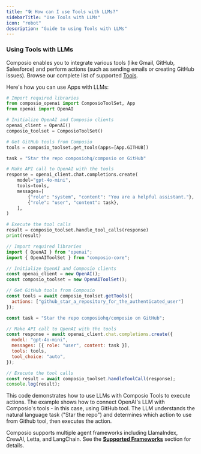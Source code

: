 ```yaml
---
title: "🛠️ How can I use Tools with LLMs?"
sidebarTitle: "Use Tools with LLMs"
icon: "robot"
description: "Guide to using Tools with LLMs"
---
```


### Using Tools with LLMs

Composio enables you to integrate various tools (like Gmail, GitHub, Salesforce) and perform actions (such as sending emails or creating GitHub issues). Browse our complete list of supported [Tools](https://app.composio.dev/apps).

Here's how you can use Apps with LLMs:
<CodeGroup>
```python Python
# Import required libraries
from composio_openai import ComposioToolSet, App
from openai import OpenAI

# Initialize OpenAI and Composio clients
openai_client = OpenAI()
composio_toolset = ComposioToolSet()

# Get GitHub tools from Composio
tools = composio_toolset.get_tools(apps=[App.GITHUB])

task = "Star the repo composiohq/composio on GitHub"

# Make API call to OpenAI with the tools
response = openai_client.chat.completions.create(
    model="gpt-4o-mini",
    tools=tools,
    messages=[
        {"role": "system", "content": "You are a helpful assistant."},
        {"role": "user", "content": task},
    ],
)

# Execute the tool calls
result = composio_toolset.handle_tool_calls(response)
print(result)
```

```javascript JavaScript
// Import required libraries
import { OpenAI } from "openai";
import { OpenAIToolSet } from "composio-core";

// Initialize OpenAI and Composio clients
const openai_client = new OpenAI();
const composio_toolset = new OpenAIToolSet();

// Get GitHub tools from Composio
const tools = await composio_toolset.getTools({
  actions: ["github_star_a_repository_for_the_authenticated_user"]
});

const task = "Star the repo composiohq/composio on GitHub";

// Make API call to OpenAI with the tools
const response = await openai_client.chat.completions.create({
  model: "gpt-4o-mini",
  messages: [{ role: "user", content: task }],
  tools: tools,
  tool_choice: "auto",
});

// Execute the tool calls
const result = await composio_toolset.handleToolCall(response);
console.log(result);
  ```
</CodeGroup>

This code demonstrates how to use LLMs with Composio Tools to execute actions. The example shows how to connect OpenAI's LLM with Composio's tools - in this case, using GitHub tool. The LLM understands the natural language task ("Star the repo") and determines which action to use from Github tool, then executes the action.

Composio supports multiple agent frameworks including LlamaIndex, CrewAI, Letta, and LangChain. See the [**Supported Frameworks**](../../../framework) section for details.
